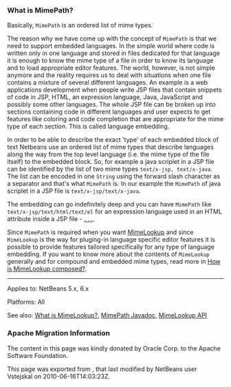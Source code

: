 <!--

    Licensed to the Apache Software Foundation (ASF) under one
    or more contributor license agreements.  See the NOTICE file
    distributed with this work for additional information
    regarding copyright ownership.  The ASF licenses this file
    to you under the Apache License, Version 2.0 (the
    "License"); you may not use this file except in compliance
    with the License.  You may obtain a copy of the License at

      http://www.apache.org/licenses/LICENSE-2.0

    Unless required by applicable law or agreed to in writing,
    software distributed under the License is distributed on an
    "AS IS" BASIS, WITHOUT WARRANTIES OR CONDITIONS OF ANY
    KIND, either express or implied.  See the License for the
    specific language governing permissions and limitations
    under the License.

-->

===What is MimePath?===

Basically, <tt>MimePath</tt> is an ordered list of mime types.

The reason why we
have come up with the concept of <tt>MimePath</tt> is that we need to support embedded
languages. In the simple world where code is written only in one language
and stored in files dedicated for that language it is enough to know the
mime type of a file in order to know its language and to load appropriate
editor features. The world, however, is not simple anymore and the reality
requires us to deal with situations when one file contains a mixture of
several different languages. An example is a web applications development
when people write JSP files that contain snippets of code in JSP, HTML, an expression
language, Java, JavaScript and possibly some other languages. The whole JSP file
can be broken up into sections containing code in different languages and
user expects to get features like coloring and code completion that are
appropriate for the mime type of each section. This is called language embedding.

In order to be able to describe the exact 'type' of each embedded block of
text Netbeans use an ordered list of mime types that describe languages along the way from the top level language (i.e. the mime type of the file itself) to the embedded block.
So, for example a java scriplet in a JSP file can be identified
by the list of two mime types <tt>text/x-jsp, text/x-java</tt>. The list
can be encoded in one <tt>String</tt> using the forward slash character as
a separator and that's what <tt>MimePath</tt> is. In our example the
<tt>MimePath</tt> of java scriplet in a JSP file is <tt>text/x-jsp/text/x-java</tt>.

The embedding can go indefinitely deep and you can have <tt>MimePath</tt> like
<tt>text/x-jsp/text/html/text/el</tt> for an expression language used in an
HTML attribute inside a JSP file - <tt><a href="${myLink}">...</a></tt>.

Since <tt>MimePath</tt> is required when you want
[[DevFaqEditorWhatIsMimeLookup| MimeLookup]] and since <tt>MimeLookup</tt> is the
way for pluging-in language specific editor features it is possible to
provide features tailored specifically for any type of language embedding.
If you want to know more about the contents of <tt>MimeLookup</tt> generally and
for compound and embedded mime types, read more in [[DevFaqEditorHowIsMimeLookupComposed| How is MimeLookup
composed?]].


--------

Applies to: NetBeans 5.x, 6.x

Platforms: All

See also:
[[DevFaqEditorWhatIsMimeLookup| What is MimeLookup?]],
[http://bits.netbeans.org/dev/javadoc/org-netbeans-modules-editor-mimelookup/org/netbeans/api/editor/mimelookup/MimePath.html MimePath Javadoc],
[http://www.netbeans.org/download/dev/javadoc/org-netbeans-modules-editor-mimelookup/index.html MimeLookup API]

===Apache Migration Information===

The content in this page was kindly donated by Oracle Corp. to the
Apache Software Foundation.

This page was exported from , 
that last modified by NetBeans user Vstejskal 
on 2010-06-16T14:03:23Z.

